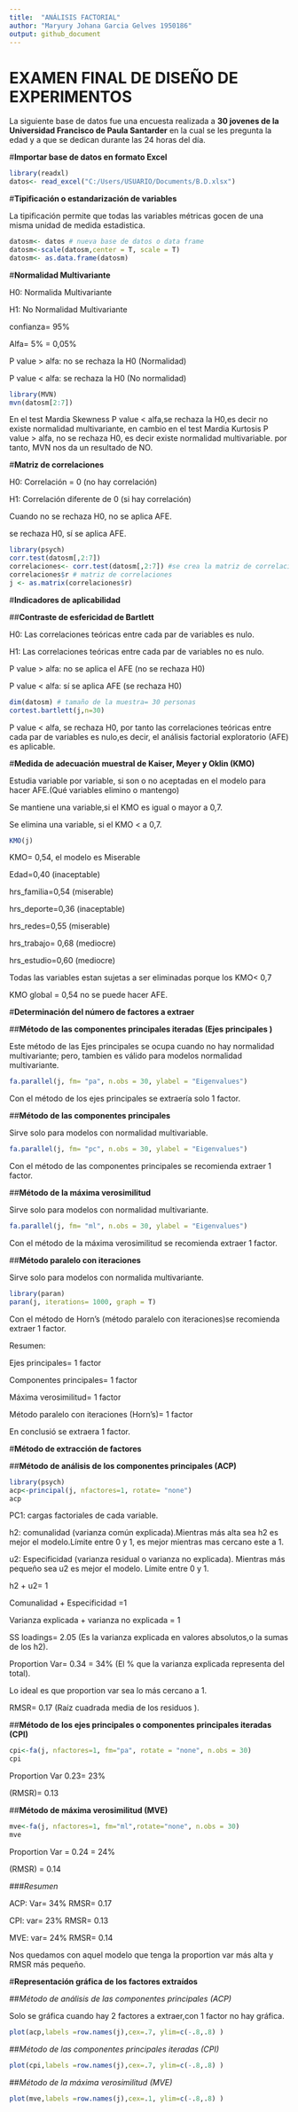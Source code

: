 ```yaml
---
title:  "ANÁLISIS FACTORIAL"
author: "Maryury Johana Garcia Gelves 1950186"
output: github_document
---
```

# **EXAMEN FINAL DE DISEÑO DE EXPERIMENTOS**

La siguiente base de datos fue una encuesta realizada a **30 jovenes de la Universidad Francisco de Paula Santarder** en la cual se les pregunta la edad y a que se dedican durante las 24 horas del día.

#**Importar base de datos en formato Excel**
```r
library(readxl)
datos<- read_excel("C:/Users/USUARIO/Documents/B.D.xlsx")
```
#**Tipificación o estandarización de variables**

La tipificación permite que todas las variables métricas gocen de una misma unidad de medida estadistica.
```r
datosm<- datos # nueva base de datos o data frame
datosm<-scale(datosm,center = T, scale = T)
datosm<- as.data.frame(datosm)
```
#**Normalidad Multivariante**

H0: Normalida Multivariante

H1: No Normalidad Multivariante

confianza= 95%

Alfa= 5% = 0,05%

P value > alfa: no se rechaza la H0 (Normalidad)

P value < alfa: se rechaza la H0 (No normalidad)

```r
library(MVN)
mvn(datosm[2:7])
```
En el test  Mardia Skewness P value < alfa,se rechaza la H0,es decir no existe normalidad multivariante, en cambio en el test Mardia Kurtosis P value > alfa, no se rechaza H0, es decir existe normalidad multivariable. por tanto, MVN nos da un resultado de NO.

#**Matriz de correlaciones**

H0: Correlación = 0 (no hay correlación)

H1: Correlación diferente de 0 (si hay correlación)

Cuando no se rechaza H0, no se aplica AFE.

se rechaza H0, sí se aplica AFE.

```r
library(psych)
corr.test(datosm[,2:7])
correlaciones<- corr.test(datosm[,2:7]) #se crea la matriz de correlaciones 
correlaciones$r # matriz de correlaciones
j <- as.matrix(correlaciones$r)
```

#**Indicadores de aplicabilidad**  

##**Contraste de esfericidad de Bartlett**

H0: Las correlaciones teóricas entre cada par de variables es nulo.

H1: Las correlaciones teóricas entre cada par de variables no es nulo.

P value > alfa: no se aplica el AFE (no se rechaza H0)

P value < alfa: sí se aplica AFE (se rechaza H0)

```r
dim(datosm) # tamaño de la muestra= 30 personas
cortest.bartlett(j,n=30)
```
P value < alfa, se rechaza H0, por tanto las correlaciones teóricas entre cada par de variables es nulo,es decir, el análisis factorial exploratorio (AFE) es aplicable.

#**Medida de adecuación muestral de Kaiser, Meyer y Oklin (KMO)**

Estudia variable por variable, si son o no aceptadas en el modelo para hacer AFE.(Qué variables elimino o mantengo)

Se mantiene una variable,si el KMO es igual o mayor a 0,7.

Se elimina una variable, si el KMO < a 0,7.

```r
KMO(j)
```

KMO= 0,54, el modelo es Miserable 

Edad=0,40 (inaceptable)

hrs_familia=0,54 (miserable)

hrs_deporte=0,36 (inaceptable)

hrs_redes=0,55 (miserable)

hrs_trabajo= 0,68 (mediocre)

hrs_estudio=0,60 (mediocre)

Todas las variables estan sujetas a ser eliminadas porque los KMO< 0,7

KMO global = 0,54 no se puede hacer AFE.

#**Determinación del número de factores a extraer**

##**Método de las componentes principales iteradas (Ejes principales )**

Este método de las Ejes principales se ocupa cuando no hay normalidad multivariante; pero, tambien es válido para modelos normalidad multivariante.

```r
fa.parallel(j, fm= "pa", n.obs = 30, ylabel = "Eigenvalues")
```
Con el método de los ejes principales se extraería solo 1 factor.

##**Método de las componentes principales**

Sirve solo para modelos con normalidad multivariable.

```r
fa.parallel(j, fm= "pc", n.obs = 30, ylabel = "Eigenvalues")
```
Con el método de las componentes principales se recomienda extraer 1 factor.

##**Método de la máxima verosimilitud**

Sirve solo para modelos con normalidad multivariante.

```r
fa.parallel(j, fm= "ml", n.obs = 30, ylabel = "Eigenvalues")
```
Con el método de la máxima verosimilitud se recomienda extraer 1 factor.

##**Método paralelo con iteraciones**

Sirve solo para modelos con normalida multivariante.

```r
library(paran)
paran(j, iterations= 1000, graph = T)
```

Con el método de Horn's (método paralelo con iteraciones)se recomienda extraer 1 factor.

Resumen:

Ejes principales= 1 factor 

Componentes principales= 1 factor 

Máxima verosimilitud= 1 factor

Método paralelo con iteraciones (Horn's)= 1 factor 

En conclusió se extraera 1 factor.

#**Método de extracción de factores**

##**Método de análisis de los componentes principales (ACP)**

```r
library(psych)
acp<-principal(j, nfactores=1, rotate= "none")
acp
```
PC1: cargas factoriales de cada variable.

h2: comunalidad (varianza común explicada).Mientras más alta sea h2 es mejor el modelo.Límite entre 0 y 1, es mejor mientras mas cercano este a 1.

u2: Especificidad (varianza residual o varianza no explicada). Mientras más pequeño sea u2 es mejor el modelo. Límite entre 0 y 1.

h2 + u2= 1

Comunalidad + Especificidad =1

Varianza explicada + varianza no explicada = 1

SS loadings=  2.05 (Es la varianza explicada en valores absolutos,o la sumas de los h2).

Proportion Var= 0.34 = 34% (El % que la varianza explicada representa del total).

Lo ideal es que proportion var sea lo más cercano a 1.

RMSR= 0.17 (Raíz cuadrada media de los residuos ).

##**Método de los ejes principales o componentes principales iteradas (CPI)**

```r
cpi<-fa(j, nfactores=1, fm="pa", rotate = "none", n.obs = 30)
cpi
```
Proportion Var 0.23= 23%

(RMSR)= 0.13

##**Método de máxima verosimilitud (MVE)**

```r
mve<-fa(j, nfactores=1, fm="ml",rotate="none", n.obs = 30)
mve
```
Proportion Var = 0.24 = 24%

(RMSR) = 0.14

###*Resumen*

ACP: Var= 34%          RMSR= 0.17

CPI: var= 23%          RMSR= 0.13

MVE: var= 24%          RMSR= 0.14

Nos quedamos con aquel modelo que tenga la proportion  var más alta y RMSR más pequeño.

#**Representación gráfica de los factores extraídos**

##*Método de análisis de las componentes principales (ACP)*

Solo se gráfica cuando hay 2 factores a extraer,con 1 factor no hay gráfica.

```r
plot(acp,labels =row.names(j),cex=.7, ylim=c(-.8,.8) )
```

##*Método de las componentes principales iteradas (CPI)*

```r
plot(cpi,labels =row.names(j),cex=.7, ylim=c(-.8,.8) )
```

##*Método de la máxima verosimilitud (MVE)*

```r
plot(mve,labels =row.names(j),cex=.1, ylim=c(-.8,.8) )
```



